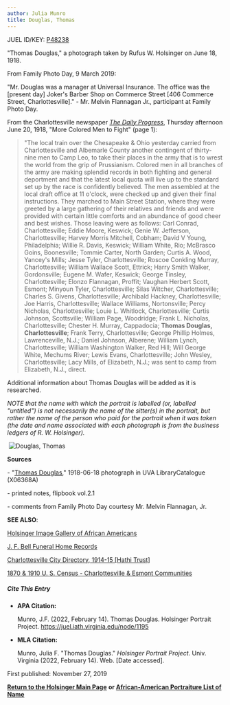 ```yaml
---
author: Julia Munro
title: Douglas, Thomas
---
```

JUEL ID/KEY: [P48238](http://juel.iath.virginia.edu/public_person?person=48238 "P48238")

"Thomas Douglas," a photograph taken by Rufus W. Holsinger on June 18, 1918.

From Family Photo Day, 9 March 2019: 

"Mr. Douglas was a manager at Universal Insurance. The office was the \[present day\] Joker's Barber Shop on Commerce Street \[406 Commerce Street, Charlottesville\]." - Mr. Melvin Flannagan Jr., participant at Family Photo Day. 

From the Charlottesville newspaper [_The Daily Progress_](http://fedoraproxy.lib.virginia.edu/fedora/objects/uva-lib:2112513/methods/djatoka:jp2SDef/getRegion?level=1&rotate=0&region=0,0,414,329 "The Daily Progress, June 20, 1918"), Thursday afternoon June 20, 1918, "More Colored Men to Fight" (page 1):

> "The local train over the Chesapeake & Ohio yesterday carried from Charlottesville and Albemarle County another contingent of thirty-nine men to Camp Leo, to take their places in the army that is to wrest the world from the grip of Prussianism. Colored men in all branches of the army are making splendid records in both fighting and general deportment and that the latest local quota will live up to the standard set up by the race is confidently believed. The men assembled at the local draft office at 11 o'clock, were checked up and given their final instructions. They marched to Main Street Station, where they were greeted by a large gathering of their relatives and friends and were provided with certain little comforts and an abundance of good cheer and best wishes. Those leaving were as follows: Carl Conrad, Charlottesville; Eddie Moore, Keswick; Genie W. Jefferson, Charlottesville; Harvey Morris Mitchell, Cobham; David V Young, Philadelphia; Willie R. Davis, Keswick; William White, Rio; McBrasco Goins, Boonesville; Tommie Carter, North Garden; Curtis A. Wood, Yancey's Mills; Jesse Tyler, Charlottesville; Roscoe Conkling Murray, Charlottesville; William Wallace Scott, Ettrick; Harry Smith Walker, Gordonsville; Eugene M. Wafer, Keswick; George Tinsley, Charlottesville; Elonzo Flannagan, Proffit; Vaughan Herbert Scott, Esmont; Minyoun Tyler, Charlottesville; Silas Witcher, Charlottesville; Charles S. Givens, Charlottesville; Archibald Hackney, Charlottesville; Joe Harris, Charlottesville; Wallace Williams, Nortonsville; Percy Nicholas, Charlottesville; Louie L. Whitlock, Charlottesville; Curtis Johnson, Scottsville; William Page, Woodridge; Frank L. Nicholas, Charlottesville; Chester H. Murray, Cappadocia; **Thomas Douglas, Charlottesville**; Frank Terry, Charlottesville; George Phillip Holmes, Lawrenceville, N.J.; Daniel Johnson, Alberene; William Lynch, Charlottesville; William Washington Walker, Red Hill; Will George White, Mechums River; Lewis Evans, Charlottesville; John Wesley, Charlottesville; Lacy Mills, of Elizabeth, N.J.; was sent to camp from Elizabeth, N.J., direct.

Additional information about Thomas Douglas will be added as it is researched.

_NOTE that the name with which the portrait is labelled (or, labelled "untitled") is not necessarily the name of the sitter(s) in the portrait, but rather the name of the person who paid for the portrait when it was taken (the date and name associated with each photograph is from the business ledgers of R. W. Holsinger)._

 ![Douglas, Thomas](https://iiif.lib.virginia.edu/iiif/uva-lib:1049286/full/1000,1337/0/default.jpg "Douglas, Thomas")

**Sources**

\- "[Thomas Douglas](http://search.lib.virginia.edu/catalog/uva-lib:1049286#?c=0&m=0&s=0&cv=0 "Thomas Douglas")," 1918-06-18 photograph in UVA LibraryCatalogue (X06368A) 

\- printed notes, flipbook vol.2.1  

\- comments from Family Photo Day courtesy Mr. Melvin Flannagan, Jr.

**SEE ALSO**:

[Holsinger Image Gallery of African Americans](http://rwholsingerphotos.org/images.php "Holsinger Image Gallery of African Americans")

[J. F. Bell Funeral Home Records](http://www2.vcdh.virginia.edu/afam/raceandplace/perl_scripts/funeral_search.html "J. F. Bell Funeral Home Database")

[Charlottesville City Directory, 1914-15 \[Hathi Trust\]](https://catalog.hathitrust.org/Record/101954103 "Charlottesville City Directory, 1914-15") 

[1870 & 1910 U. S. Census - Charlottesville & Esmont Communities](http://www2.vcdh.virginia.edu/afam/raceandplace/census/search_both.html "1870 & 1910 U. S. Census: Charlottesville and Esmont Communities")

##### **Cite This Entry**

*   **APA Citation:**
    
    Munro, J.F. (2022, February 14). Thomas Douglas. Holsinger Portrait Project. https://juel.iath.virginia.edu/node/1195
    
*   **MLA Citation:**
    
    Munro, Julia F. "Thomas Douglas." _Holsinger Portrait Project_. Univ. Virginia (2022, February 14). Web. \[Date accessed\].
    

  
First published: November 27, 2019    

[**Return to the Holsinger Main Page**](http://juel.iath.virginia.edu/node/980) **or [African-American Portraiture List of Name](http://juel.iath.virginia.edu/node/996)**